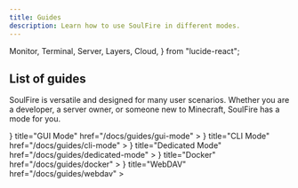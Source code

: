 ```yaml
---
title: Guides
description: Learn how to use SoulFire in different modes.
---
```


  Monitor,
  Terminal,
  Server,
  Layers,
  Cloud,
} from "lucide-react";

## List of guides

SoulFire is versatile and designed for many user scenarios.
Whether you are a developer, a server owner, or someone new to Minecraft, SoulFire has a mode for you.

<Cards>
  <Card
    icon={
      <Monitor/>
    }
    title="GUI Mode"
    href="/docs/guides/gui-mode"
  >
  </Card>
  <Card
    icon={
      <Terminal/>
    }
    title="CLI Mode"
    href="/docs/guides/cli-mode"
  >
  </Card>
  <Card
    icon={
      <Server/>
    }
    title="Dedicated Mode"
    href="/docs/guides/dedicated-mode"
  >
  </Card>
  <Card
    icon={
      <Layers/>
    }
    title="Docker"
    href="/docs/guides/docker"
  >
  </Card>
  <Card
    icon={
      <Cloud/>
    }
    title="WebDAV"
    href="/docs/guides/webdav"
  >
  </Card>
</Cards>
